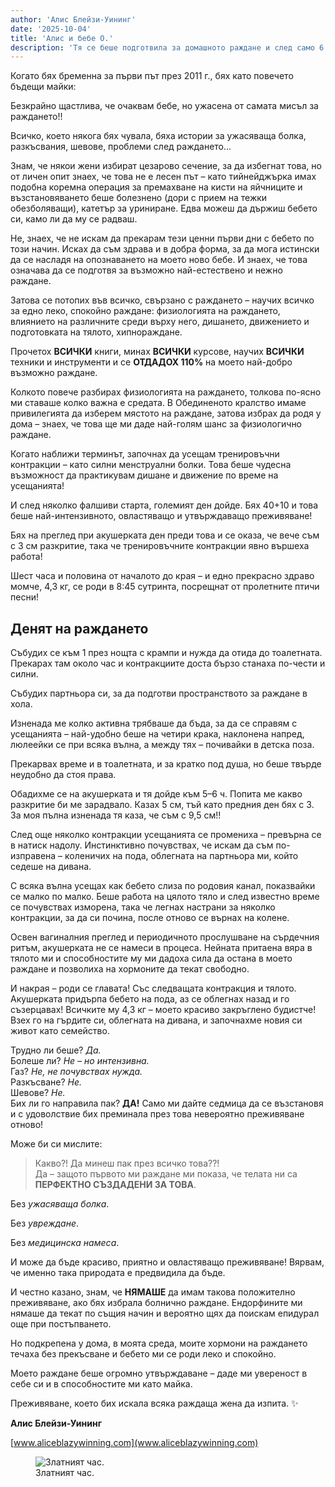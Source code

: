 ```yaml
---
author: 'Алис Блейзи-Уининг'
date: '2025-10-04'
title: 'Алис и бебе О.'
description: 'Тя се беше подготвила за домашното раждане и след само 6 часа посрещна бебето си в ръцете си.'
---
```


Когато бях бременна за първи път през 2011 г., бях като повечето бъдещи майки:  

Безкрайно щастлива, че очаквам бебе, но ужасена от самата мисъл за раждането!!  

Всичко, което някога бях чувала, бяха истории за ужасяваща болка, разкъсвания, шевове, проблеми след раждането...  

Знам, че някои жени избират цезарово сечение, за да избегнат това, но от личен опит знаех, че това не е лесен път – като тийнейджърка имах подобна коремна операция за премахване на кисти на яйчниците и възстановяването беше болезнено (дори с прием на тежки обезболяващи), катетър за уриниране. Едва можеш да държиш бебето си, камо ли да му се радваш.  

Не, знаех, че не искам да прекарам тези ценни първи дни с бебето по този начин. Исках да съм здрава и в добра форма, за да мога истински да се насладя на опознаването на моето ново бебе. И знаех, че това означава да се подготвя за възможно най-естествено и нежно раждане.  

Затова се потопих във всичко, свързано с раждането – научих всичко за едно леко, спокойно раждане: физиологията на раждането, влиянието на различните среди върху него, дишането, движението и подготовката на тялото, хипнораждане.  

Прочетох **ВСИЧКИ** книги, минах **ВСИЧКИ** курсове, научих **ВСИЧКИ** техники и инструменти и се **ОТДАДОХ 110%** на моето най-добро възможно раждане.  

Колкото повече разбирах физиологията на раждането, толкова по-ясно ми ставаше колко важна е средата. В Обединеното кралство имаме привилегията да изберем мястото на раждане, затова избрах да родя у дома – знаех, че това ще ми даде най-голям шанс за физиологично раждане.  

Когато наближи терминът, започнах да усещам тренировъчни контракции – като силни менструални болки. Това беше чудесна възможност да практикувам дишане и движение по време на усещанията!  

И след няколко фалшиви старта, големият ден дойде. Бях 40+10 и това беше най-интензивното, овластяващо и утвърждаващо преживяване!  

Бях на преглед при акушерката ден преди това и се оказа, че вече съм с 3 см разкритие, така че тренировъчните контракции явно вършеха работа!  

Шест часа и половина от началото до края – и едно прекрасно здраво момче, 4,3 кг, се роди в 8:45 сутринта, посрещнат от пролетните птичи песни!  

## Денят на раждането  

Събудих се към 1 през нощта с крампи и нужда да отида до тоалетната. Прекарах там около час и контракциите доста бързо станаха по-чести и силни.  

Събудих партньора си, за да подготви пространството за раждане в хола.  

Изненада ме колко активна трябваше да бъда, за да се справям с усещанията – най-удобно беше на четири крака, наклонена напред, люлеейки се при всяка вълна, а между тях – почивайки в детска поза.  

Прекарвах време и в тоалетната, и за кратко под душа, но беше твърде неудобно да стоя права.  

Обадихме се на акушерката и тя дойде към 5–6 ч. Попита ме какво разкритие би ме зарадвало. Казах 5 см, тъй като предния ден бях с 3. За моя пълна изненада тя каза, че съм с 9,5 см!!  

След още няколко контракции усещанията се промениха – превърна се в натиск надолу. Инстинктивно почувствах, че искам да съм по-изправена – коленичих на пода, облегната на партньора ми, който седеше на дивана.  

С всяка вълна усещах как бебето слиза по родовия канал, показвайки се малко по малко. Беше работа на цялото тяло и след известно време се почувствах изморена, така че легнах настрани за няколко контракции, за да си почина, после отново се върнах на колене.  

Освен вагиналния преглед и периодичното прослушване на сърдечния ритъм, акушерката не се намеси в процеса. Нейната притаена вяра в тялото ми и способностите му ми дадоха сила да остана в моето раждане и позволиха на хормоните да текат свободно.  

И накрая – роди се главата! Със следващата контракция и тялото. Акушерката придърпа бебето на пода, аз се облегнах назад и го съзерцавах! Всичките му 4,3 кг – моето красиво закръглено будистче! Взех го на гърдите си, облегната на дивана, и започнахме новия си живот като семейство.  

Трудно ли беше? *Да.*  
Болеше ли? *Не – но интензивна.*  
Газ? *Не, не почувствах нужда.*  
Разкъсване? *Не.*  
Шевове? *Не.*  
Бих ли го направила пак? **ДА!** Само ми дайте седмица да се възстановя и с удоволствие бих преминала през това невероятно преживяване отново!  

Може би си мислите:  

> Какво?! Да минеш пак през всичко това??!  
> Да – защото първото ми раждане ми показа, че телата ни са **ПЕРФЕКТНО СЪЗДАДЕНИ ЗА ТОВА**.  

Без *ужасяваща болка*.  

Без *увреждане*.  

Без *медицинска намеса*.  

И може да бъде красиво, приятно и овластяващо преживяване! Вярвам, че именно така природата е предвидила да бъде.  

И честно казано, знам, че **НЯМАШЕ** да имам такова положително преживяване, ако бях избрала болнично раждане. Ендорфините ми нямаше да текат по същия начин и вероятно щях да поискам епидурал още при постъпването.  

Но подкрепена у дома, в моята среда, моите хормони на раждането течаха без прекъсване и бебето ми се роди леко и спокойно.  

Моето раждане беше огромно утвърждаване – даде ми увереност в себе си и в способностите ми като майка.  

Преживяване, което бих искала всяка раждаща жена да изпита. ✨  

**Алис Блейзи-Уининг**  

[www.aliceblazywinning.com](www.aliceblazywinning.com)  


 <figure>
  <img 
    src="https://i.ibb.co/3Yk46R8k/Oscar-Newborn-copy.jpg" 
    alt="Златният час." 
  />
  <figcaption>Златният час.</figcaption>
</figure>